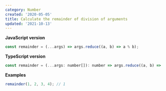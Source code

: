 ```yaml
---
category: Number
created: '2020-05-05'
title: Calculate the remainder of division of arguments
updated: '2021-10-13'
---
```


**JavaScript version**

```js
const remainder = (...args) => args.reduce((a, b) => a % b);
```

**TypeScript version**

```js
const remainder = (...args: number[]): number => args.reduce((a, b) => a % b);
```

**Examples**

```js
remainder(1, 2, 3, 4); // 1
```
